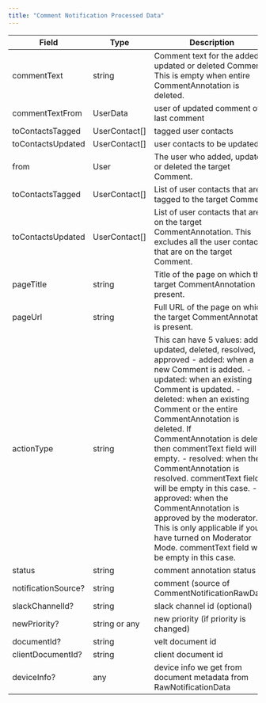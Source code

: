 ```yaml
---
title: "Comment Notification Processed Data"
---
```


| Field             | Type          | Description                                                                                                                                                                                                                                                                                                                                                                                                                                                                                                                                                                                        |
| ----------------- | ------------- | -------------------------------------------------------------------------------------------------------------------------------------------------------------------------------------------------------------------------------------------------------------------------------------------------------------------------------------------------------------------------------------------------------------------------------------------------------------------------------------------------------------------------------------------------------------------------------------------------- |
| commentText       | string        | Comment text for the added, updated or deleted Comment. This is empty when entire CommentAnnotation is deleted.                                                                                                                                                                                                                                                                                                                                                                                                                                                                                    |
| commentTextFrom       | UserData       |  user of updated comment of last comment   |
| toContactsTagged   | UserContact[]  | tagged user contacts |
| toContactsUpdated   | UserContact[]  | user contacts to be updated |
| from              | User          | The user who added, updated or deleted the target Comment.                                                                                                                                                                                                                                                                                                                                                                                                                                                                                                                                         |
| toContactsTagged  | UserContact[] | List of user contacts that are tagged to the target Comment.                                                                                                                                                                                                                                                                                                                                                                                                                                                                                                                                       |
| toContactsUpdated | UserContact[] | List of user contacts that are on the target CommentAnnotation. This excludes all the user contacts that are on the target Comment.                                                                                                                                                                                                                                                                                                                                                                                                                                                                |
| pageTitle         | string        | Title of the page on which the target CommentAnnotation is present.                                                                                                                                                                                                                                                                                                                                                                                                                                                                                                                                |
| pageUrl           | string        | Full URL of the page on which the target CommentAnnotation is present.                                                                                                                                                                                                                                                                                                                                                                                                                                                                                                                             |
| actionType        | string        | This can have 5 values: added, updated, deleted, resolved, approved - added: when a new Comment is added. - updated: when an existing Comment is updated. - deleted: when an existing Comment or the entire CommentAnnotation is deleted. If CommentAnnotation is deleted then commentText field will be empty. - resolved: when the CommentAnnotation is resolved. commentText field will be empty in this case. - approved: when the CommentAnnotation is approved by the moderator. This is only applicable if you have turned on Moderator Mode. commentText field will be empty in this case. |
| status            | string        | comment annotation status
| notificationSource? | string      | comment (source of CommentNotificationRawData)
| slackChannelId?   | string        | slack channel id (optional)
| newPriority?      | string or any     | new priority (if priority is changed)
| documentId? | string      | velt document id
| clientDocumentId? | string      | client document id
| deviceInfo? | any   |  device info we get from document metadata from RawNotificationData


 